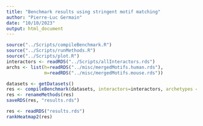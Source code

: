 ```yaml
---
title: "Benchmark results using stringent motif matching"
author: "Pierre-Luc Germain"
date: "10/10/2023"
output: html_document
---
```


```r
source("../Scripts/compileBenchmark.R")
source("../Scripts/runMethods.R")
source("../Scripts/plot.R")
interactors <- readRDS("../Scripts/allInteractors.rds")
archs <- list(h=readRDS("../misc/mergedMotifs.human.rds"),
              m=readRDS("../misc/mergedMotifs.mouse.rds"))
```

```r
datasets <- getDatasets()
res <- compileBenchmark(datasets, interactors=interactors, archetypes = archs)
res <- renameMethods(res)
saveRDS(res, "results.rds")
```

```r
res <- readRDS("results.rds")
rankHeatmap2(res)
```

